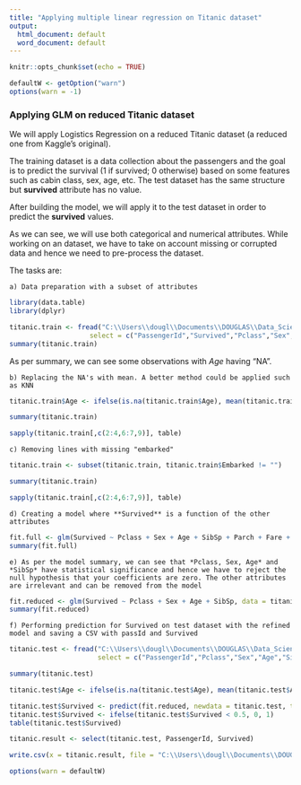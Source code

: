 ---
title: "Applying multiple linear regression on Titanic dataset"
output:
  html_document: default
  word_document: default
---

```{r setup, include=FALSE}
knitr::opts_chunk$set(echo = TRUE)

defaultW <- getOption("warn") 
options(warn = -1) 
```

### Applying GLM on reduced Titanic dataset

We will apply Logistics Regression on a reduced Titanic dataset (a reduced one from Kaggle's original).

The training dataset is a data collection about the passengers and the goal is to predict the survival (1 if survived; 0 otherwise) based on some features such as cabin class, sex, age, etc. The test dataset has the same structure but **survived** attribute has no value.

After building the model, we will apply it to the test dataset in order to predict the **survived** values.

As we can see, we will use both categorical and numerical attributes. While working on an dataset, we have to take on account missing or corrupted data and hence we need to pre-process the dataset.

The tasks are:

    a) Data preparation with a subset of attributes
    
```{r titanic training}
library(data.table)
library(dplyr)

titanic.train <- fread("C:\\Users\\dougl\\Documents\\DOUGLAS\\Data_Scientist\\data\\titanic_train.csv", 
                    select = c("PassengerId","Survived","Pclass","Sex","Age","SibSp","Parch","Fare","Embarked"))
summary(titanic.train)

```

As per summary, we can see some observations with *Age* having "NA".

    b) Replacing the NA's with mean. A better method could be applied such as KNN

```{r titanic age}
titanic.train$Age <- ifelse(is.na(titanic.train$Age), mean(titanic.train$Age, na.rm = TRUE), titanic.train$Age)

summary(titanic.train)

sapply(titanic.train[,c(2:4,6:7,9)], table)
```


    c) Removing lines with missing "embarked" 
    
```{r titanic embarked}
titanic.train <- subset(titanic.train, titanic.train$Embarked != "")

summary(titanic.train)

sapply(titanic.train[,c(2:4,6:7,9)], table)

```    

    d) Creating a model where **Survived** is a function of the other attributes

```{r train full}
fit.full <- glm(Survived ~ Pclass + Sex + Age + SibSp + Parch + Fare + Embarked, data = titanic.train, family = binomial())
summary(fit.full)

```

    e) As per the model summary, we can see that *Pclass, Sex, Age* and *SibSp* have statistical significance and hence we have to reject the null hypothesis that your coefficients are zero. The other attributes are irrelevant and can be removed from the model


```{r train reduced}
fit.reduced <- glm(Survived ~ Pclass + Sex + Age + SibSp, data = titanic.train, family = binomial())
summary(fit.reduced)

```

    f) Performing prediction for Survived on test dataset with the refined model and saving a CSV with passId and Survived 
    
    
```{r titanic test}
titanic.test <- fread("C:\\Users\\dougl\\Documents\\DOUGLAS\\Data_Scientist\\data\\titanic_test.csv",
                      select = c("PassengerId","Pclass","Sex","Age","SibSp","Parch","Fare","Embarked"))

summary(titanic.test)

titanic.test$Age <- ifelse(is.na(titanic.test$Age), mean(titanic.test$Age, na.rm = TRUE), titanic.test$Age)

titanic.test$Survived <- predict(fit.reduced, newdata = titanic.test, type = "response")
titanic.test$Survived <- ifelse(titanic.test$Survived < 0.5, 0, 1)
table(titanic.test$Survived)

titanic.result <- select(titanic.test, PassengerId, Survived)

write.csv(x = titanic.result, file = "C:\\Users\\dougl\\Documents\\DOUGLAS\\Data_Scientist\\data\\titanic_result.csv")

```



```{r include=FALSE}
options(warn = defaultW)
```